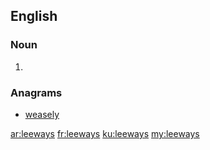 ==English==

===Noun===
{{head|en|noun plural form}}

# {{plural of|leeway|lang=en}}

===Anagrams===
* [[weasely#English|weasely]]

[[ar:leeways]]
[[fr:leeways]]
[[ku:leeways]]
[[my:leeways]]